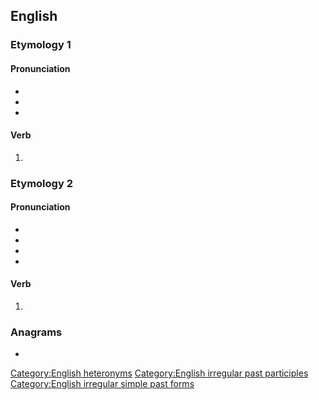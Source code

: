 ==English==

===Etymology 1===

====Pronunciation====
* {{IPA|en|/ˌmɪsˈlɛd/}}
* {{audio|en|En-us-misled.ogg|Audio (US)}}
* {{rhymes|en|ɛd|s=2}}

====Verb====
{{head|en|verb form}}

# {{en-past of|mislead}}

===Etymology 2===

====Pronunciation====
* {{IPA|en|/ˈmɪzəld/}}
* {{audio|en|LL-Q1860 (eng)-Vealhurl-misled (z).wav|Audio (UK)}}
* {{rhymes|en|ɪzəld|s=2}}
* {{homophones|en|mizzled}}

====Verb====
{{head|en|verb form}}

# {{en-past of|misle}}

===Anagrams===
* {{anagrams|en|a=deilms|elmids|melids|milsed|slimed|smiled}}

[[Category:English heteronyms]]
[[Category:English irregular past participles]]
[[Category:English irregular simple past forms]]